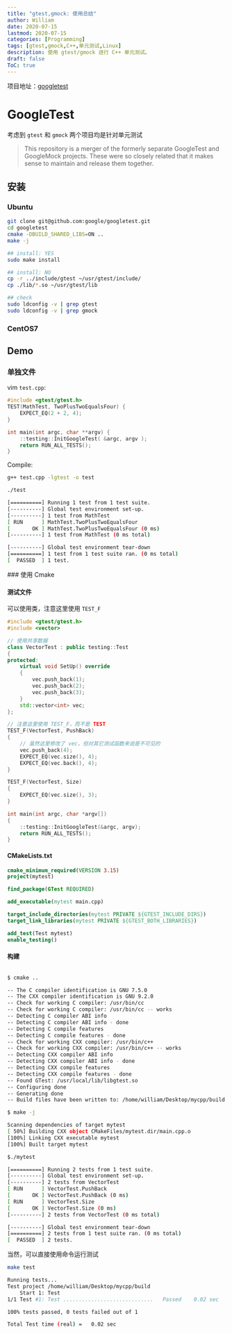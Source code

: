 ```yaml
---
title: "gtest,gmock: 使用总结"
author: William
date: 2020-07-15
lastmod: 2020-07-15
categories: [Programming]
tags: [gtest,gmock,C++,单元测试,Linux]
description: 使用 gtest/gmock 进行 C++ 单元测试。
draft: false
ToC: true
---
```


项目地址：[googletest](https://github.com/google/googletest)

# GoogleTest

考虑到 `gtest` 和 `gmock` 两个项目均是针对单元测试

> This repository is a merger of the formerly separate GoogleTest and GoogleMock projects. These were so closely related that it makes sense to maintain and release them together.

## 安装

### Ubuntu

```bash
git clone git@github.com:google/googletest.git
cd googletest
cmake -DBUILD_SHARED_LIBS=ON ..
make -j

## install: YES
sudo make install

## install: NO
cp -r ../include/gtest ~/usr/gtest/include/
cp ./lib/*.so ~/usr/gtest/lib

## check
sudo ldconfig -v | grep gtest
sudo ldconfig -v | grep gmock
```

### CentOS7

## Demo

### 单独文件

vim `test.cpp`:

```C++
#include <gtest/gtest.h>
TEST(MathTest, TwoPlusTwoEqualsFour) {
    EXPECT_EQ(2 + 2, 4);
}

int main(int argc, char **argv) {
    ::testing::InitGoogleTest( &argc, argv );
    return RUN_ALL_TESTS();
}
```

Compile:

```bash
g++ test.cpp -lgtest -o test

./test

[==========] Running 1 test from 1 test suite.
[----------] Global test environment set-up.
[----------] 1 test from MathTest
[ RUN      ] MathTest.TwoPlusTwoEqualsFour
[       OK ] MathTest.TwoPlusTwoEqualsFour (0 ms)
[----------] 1 test from MathTest (0 ms total)

[----------] Global test environment tear-down
[==========] 1 test from 1 test suite ran. (0 ms total)
[  PASSED  ] 1 test.
```

 ### 使用 Cmake

#### 测试文件

可以使用类，注意这里使用 `TEST_F`

```c++
#include <gtest/gtest.h>
#include <vector>

// 使用共享数据
class VectorTest : public testing::Test
{
protected:
    virtual void SetUp() override
    {
        vec.push_back(1);
        vec.push_back(2);
        vec.push_back(3);
    }
    std::vector<int> vec;
};

// 注意这里使用 TEST_F，而不是 TEST
TEST_F(VectorTest, PushBack)
{
    // 虽然这里修改了 vec，但对其它测试函数来说是不可见的
    vec.push_back(4);
    EXPECT_EQ(vec.size(), 4);
    EXPECT_EQ(vec.back(), 4);
}

TEST_F(VectorTest, Size)
{
    EXPECT_EQ(vec.size(), 3);
}

int main(int argc, char *argv[])
{
    ::testing::InitGoogleTest(&argc, argv);
    return RUN_ALL_TESTS();
}
```

#### CMakeLists.txt

```cmake
cmake_minimum_required(VERSION 3.15)
project(mytest)

find_package(GTest REQUIRED)

add_executable(mytest main.cpp)

target_include_directories(mytest PRIVATE ${GTEST_INCLUDE_DIRS})
target_link_libraries(mytest PRIVATE ${GTEST_BOTH_LIBRARIES})

add_test(Test mytest)
enable_testing()
```

#### 构建

```bash

$ cmake ..

-- The C compiler identification is GNU 7.5.0
-- The CXX compiler identification is GNU 9.2.0
-- Check for working C compiler: /usr/bin/cc
-- Check for working C compiler: /usr/bin/cc -- works
-- Detecting C compiler ABI info
-- Detecting C compiler ABI info - done
-- Detecting C compile features
-- Detecting C compile features - done
-- Check for working CXX compiler: /usr/bin/c++
-- Check for working CXX compiler: /usr/bin/c++ -- works
-- Detecting CXX compiler ABI info
-- Detecting CXX compiler ABI info - done
-- Detecting CXX compile features
-- Detecting CXX compile features - done
-- Found GTest: /usr/local/lib/libgtest.so
-- Configuring done
-- Generating done
-- Build files have been written to: /home/william/Desktop/mycpp/build

$ make -j

Scanning dependencies of target mytest
[ 50%] Building CXX object CMakeFiles/mytest.dir/main.cpp.o
[100%] Linking CXX executable mytest
[100%] Built target mytest

$./mytest

[==========] Running 2 tests from 1 test suite.
[----------] Global test environment set-up.
[----------] 2 tests from VectorTest
[ RUN      ] VectorTest.PushBack
[       OK ] VectorTest.PushBack (0 ms)
[ RUN      ] VectorTest.Size
[       OK ] VectorTest.Size (0 ms)
[----------] 2 tests from VectorTest (0 ms total)

[----------] Global test environment tear-down
[==========] 2 tests from 1 test suite ran. (0 ms total)
[  PASSED  ] 2 tests.
```

当然，可以直接使用命令运行测试

```bash
make test

Running tests...
Test project /home/william/Desktop/mycpp/build
    Start 1: Test
1/1 Test #1: Test .............................   Passed    0.02 sec

100% tests passed, 0 tests failed out of 1

Total Test time (real) =   0.02 sec
```

